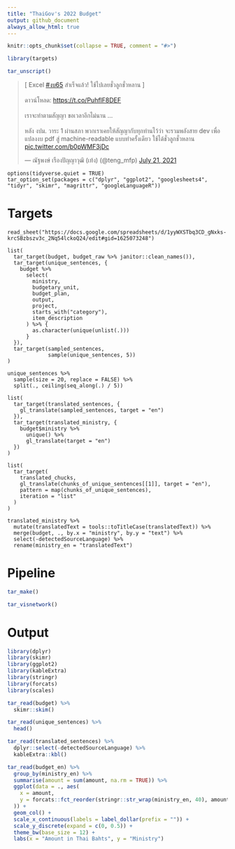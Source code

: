 ```yaml
---
title: "ThaiGov's 2022 Budget"
output: github_document
always_allow_html: true
---
```


```r
knitr::opts_chunk$set(collapse = TRUE, comment = "#>")
```

```r
library(targets)
```

```r
tar_unscript()
```

<blockquote class="twitter-tweet"><p lang="th" dir="ltr">[ Excel <a href="https://twitter.com/hashtag/%E0%B8%87%E0%B8%9A65?src=hash&amp;ref_src=twsrc%5Etfw">#งบ65</a> สำเร็จแล้ว! ใช้ไปเลยชั่วลูกชั่วหลาน ]<br><br>ดาวน์โหลด: <a href="https://t.co/PuhflF8DEF">https://t.co/PuhflF8DEF</a><br><br>เราจะทำตามสัญญา ขอเวลาอีกไม่นาน ...<br><br>หลัง งปม. วาระ 1 ผ่านสภา พวกเราเคยให้สัญญากับทุกท่านไว้ว่า จะรวมพลังสาย dev เพื่อแปลงงบ pdf สู่ machine-readable แบบทำครั้งเดียว ใช้ได้ชั่วลูกชั่วหลาน <a href="https://t.co/b0pWMF3jDc">pic.twitter.com/b0pWMF3jDc</a></p>&mdash; ณัฐพงษ์ เรืองปัญญาวุฒิ (เท้ง) (@teng_mfp) <a href="https://twitter.com/teng_mfp/status/1417872910383865859?ref_src=twsrc%5Etfw">July 21, 2021</a></blockquote> <script async src="https://platform.twitter.com/widgets.js" charset="utf-8"></script> 

```targets
options(tidyverse.quiet = TRUE)
tar_option_set(packages = c("dplyr", "ggplot2", "googlesheets4", "tidyr", "skimr", "magrittr", "googleLanguageR"))
```

# Targets

```targets
read_sheet("https://docs.google.com/spreadsheets/d/1yyWXSTbq3CD_gNxks-krcSBzbszv3c_2Nq54lckoQ24/edit#gid=1625073248")
```

```targets
list(
  tar_target(budget, budget_raw %>% janitor::clean_names()),
  tar_target(unique_sentences, {
    budget %>%
      select(
        ministry,
        budgetary_unit,
        budget_plan,
        output,
        project,
        starts_with("category"),
        item_description
      ) %>% {
        as.character(unique(unlist(.)))
      }
  }),
  tar_target(sampled_sentences,
             sample(unique_sentences, 5))
)
```

```targets
unique_sentences %>%
  sample(size = 20, replace = FALSE) %>%
  split(., ceiling(seq_along(.) / 5))
```

```targets
list(
  tar_target(translated_sentences, {
    gl_translate(sampled_sentences, target = "en")
  }),
  tar_target(translated_ministry, {
    budget$ministry %>%
      unique() %>%
      gl_translate(target = "en")
  })
)
```

```targets
list(
  tar_target(
    translated_chucks, 
    gl_translate(chunks_of_unique_sentences[[1]], target = "en"), 
    pattern = map(chunks_of_unique_sentences), 
    iteration = "list"
  )
)
```

```targets
translated_ministry %>%
  mutate(translatedText = tools::toTitleCase(translatedText)) %>%
  merge(budget, ., by.x = "ministry", by.y = "text") %>%
  select(-detectedSourceLanguage) %>%
  rename(ministry_en = "translatedText")
```

# Pipeline

```r
tar_make()
```

```r
tar_visnetwork()
```

# Output

```r
library(dplyr)
library(skimr)
library(ggplot2)
library(kableExtra)
library(stringr)
library(forcats)
library(scales)
```

```r
tar_read(budget) %>%
  skimr::skim()
```

```r
tar_read(unique_sentences) %>%
  head()
```

```r
tar_read(translated_sentences) %>%
  dplyr::select(-detectedSourceLanguage) %>%
  kableExtra::kbl()
```

```r
tar_read(budget_en) %>%
  group_by(ministry_en) %>%
  summarise(amount = sum(amount, na.rm = TRUE)) %>%
  ggplot(data = ., aes(
    x = amount,
    y = forcats::fct_reorder(stringr::str_wrap(ministry_en, 40), amount)
  )) +
  geom_col() +
  scale_x_continuous(labels = label_dollar(prefix = "")) +
  scale_y_discrete(expand = c(0, 0.5)) +
  theme_bw(base_size = 12) +
  labs(x = "Amount in Thai Bahts", y = "Ministry")
```

